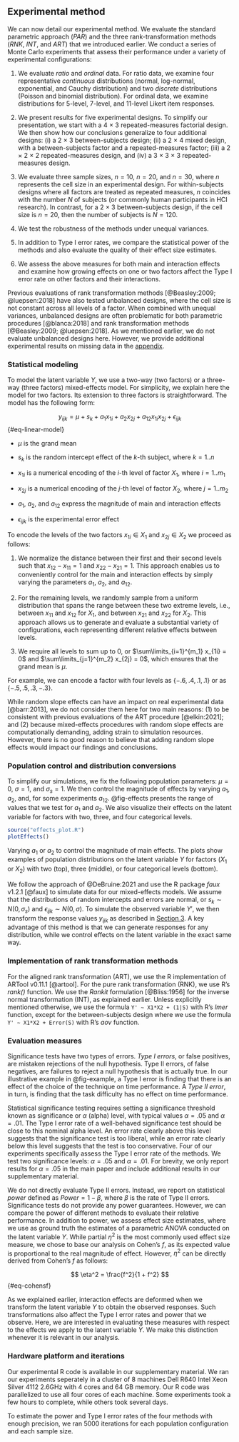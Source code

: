 ## Experimental method {#methodology}
We can now detail our experimental method. We evaluate the standard parametric approach (*PAR*) and the three rank-transformation methods (*RNK*, *INT*, and *ART*) that we introduced earlier. We conduct a series of Monte Carlo experiments that assess their performance under a variety of experimental configurations:

1. We evaluate *ratio* and *ordinal* data. For ratio data, we examine four representative *continuous* distributions (normal, log-normal, exponential, and Cauchy distribution) and two *discrete* distributions (Poisson and binomial distribution). For ordinal data, we examine distributions for 5-level, 7-level, and 11-level Likert item responses.

2. We present results for five experimental designs. To simplify our presentation, we start with a 4 $\times$ 3 repeated-measures factorial design. We then show how our conclusions generalize to four additional designs: (i) a 2 $\times$ 3 between-subjects design; (ii) a 2 $\times$ 4 mixed design, with a between-subjects factor and a repeated-measures factor; (iii) a 2 $\times$ 2 $\times$ 2 repeated-measures design, and (iv) a 3 $\times$ 3 $\times$ 3 repeated-measures design.

3. We evaluate three sample sizes, $n=10$, $n=20$, and $n=30$, where $n$ represents the cell size in an experimental design. For within-subjects designs where all factors are treated as repeated measures, $n$ coincides with the number $N$ of subjects (or commonly human participants in HCI research). In contrast, for a 2 $\times$ 3 between-subjects design, if the cell size is $n = 20$, then the number of subjects is $N = 120$.

4. We test the robustness of the methods under unequal variances. 

5. In addition to Type I error rates, we compare the statistical power of the methods and also evaluate the quality of their effect size estimates.  

6. We assess the above measures for both main and interaction effects and examine how growing effects on one or two factors affect the Type I error rate on other factors and their interactions. 

<!--
Furthermore, we assess how a growing interaction effect, either in isolation or in combination with a main effect, can affect the inference of main effects. -->

Previous evaluations of rank transformation methods [@Beasley:2009; @luepsen:2018] have also tested unbalanced designs, where the cell size is not constant across all levels of a factor. When combined with unequal variances, unbalanced designs are often problematic for both parametric procedures [@blanca:2018] and rank transformation methods [@Beasley:2009; @luepsen:2018]. As we mentioned earlier, we do not evaluate unbalanced designs here. However, we provide additional experimental results on missing data in the [appendix](appendix.html).

### Statistical modeling
To model the latent variable $Y$, we use a two-way (two factors) or a three-way (three factors) mixed-effects model. For simplicity, we explain here the model for two factors. Its extension to three factors is straightforward. The model has the following form:

$$ 
y_{ijk} = \mu + s_k + a_1 x_{1i} + a_2 x_{2j} + a_{12} x_{1i} x_{2j} + \epsilon_{ijk}
$${#eq-linear-model}

 - $\mu$ is the grand mean

 - $s_k$ is the random intercept effect of the *k*-th subject, where $k = 1..n$ 

 - $x_{1i}$ is a numerical encoding of the *i*-th level of factor $X_1$, where $i = 1..m_1$

 - $x_{2j}$ is a numerical encoding of the *j*-th level of factor $X_2$, where $j = 1..m_2$

 - $a_1$, $a_2$, and $a_{12}$ express the magnitude of main and interaction effects 

 - $\epsilon_{ijk}$ is the experimental error effect

To encode the levels of the two factors $x_{1i} \in X_1$ and $x_{2j} \in X_2$ we proceed as follows: 

1. We normalize the distance between their first and their second levels such that $x_{12} - x_{11} = 1$ and $x_{22} - x_{21} = 1$. This approach enables us to conveniently control for the main and interaction effects by simply varying the parameters $a_1$, $a_2$, and $a_{12}$.

2. For the remaining levels, we randomly sample from a uniform distribution that spans the range between these two extreme levels, i.e., between $x_{11}$ and $x_{12}$ for $X_1$, and between $x_{21}$ and $x_{22}$ for $X_2$. This approach allows us to generate and evaluate a substantial variety of configurations, each representing different relative effects between levels.  

3. We require all levels to sum up to 0, or $\sum\limits_{i=1}^{m_1}  x_{1i} = 0$ and $\sum\limits_{j=1}^{m_2}  x_{2j} = 0$, which ensures that the grand mean is $\mu$.

For example, we can encode a factor with four levels as $\{-.6, .4, .1, .1\}$ or as $\{-.5, .5, .3, -.3\}$. 

While random slope effects can have an impact on real experimental data [@barr:2013], we do not consider them here for two main reasons: (1) to be consistent with previous evaluations of the ART procedure [@elkin:2021]; and (2) because mixed-effects procedures with random slope effects are computationally demanding, adding strain to simulation resources. However, there is no good reason to believe that adding random slope effects would impact our findings and conclusions.

### Population control and distribution conversions 
To simplify our simulations, we fix the following population parameters: $\mu = 0$, $\sigma = 1$, and $\sigma_s = 1$. We then control the magnitude of effects by varying $a_1$, $a_2$, and, for some experiments $a_{12}$. @fig-effects presents the range of values that we test for $a_1$ and $a_2$. We also visualize their effects on the latent variable for factors with two, three, and four categorical levels. 

::: {#fig-effects}
```r
source("effects_plot.R")
plotEffects()
```
Varying $a_1$ or $a_2$ to control the magnitude of main effects. The plots show examples of population distributions on the latent variable $Y$ for factors ($X_1$ or $X_2$) with two (top), three (middle), or four categorical levels (bottom).    
:::

We follow the approach of @DeBruine:2021 and use the R package *faux* v1.2.1 [@faux] to simulate data for our mixed-effects models. We assume that the distributions of random intercepts and errors are normal, or $s_k \sim N(0,\sigma_s)$ and $\epsilon_{ijk} \sim N(0,\sigma)$.
To simulate the observed variable $Y'$, we then transform the response values $y_{ijk}$ as described in [Section 3](#approach). A key advantage of this method is that we can generate responses for any distribution, while we control effects on the latent variable in the exact same way.

### Implementation of rank transformation methods 
For the aligned rank transformation (ART), we use the R implementation of ARTool v0.11.1 [@artool]. For the pure rank transformation (RNK), we use R's *rank()* function. We use the *Rankit* formulation [@Bliss:1956] for the inverse normal transformation (INT), as explained earlier. Unless explicitly mentioned otherwise, we use the formula ``Y' ~ X1*X2 + (1|S)`` with R's *lmer* function, except for the between-subjects design where we use the formula ``Y' ~ X1*X2 + Error(S)`` with R's *aov* function.

### Evaluation measures
Significance tests have two types of errors. *Type I errors*, or false positives, are mistaken rejections of the null hypothesis. Type II errors, of false negatives, are failures to reject a null hypothesis that is actually true. In our illustrative example in @fig-example, a Type I error is finding that there is an effect of the choice of the technique on time performance. A *Type II error*, in turn, is finding that the task difficulty has no effect on time performance. 

Statistical significance testing requires setting a significance threshold known as significance or $\alpha$ (alpha) level, with typical values $\alpha = .05$ and $\alpha = .01$. The Type I error rate of a well-behaved significance test should be close to this nominal alpha level. An error rate clearly above this level suggests that the significance test is too liberal, while an error rate clearly below this level suggests that the test is too conservative. Four of our experiments specifically assess the Type I error rate of the methods. We test two significance levels: $\alpha = .05$ and $\alpha = .01$. For brevity, we only report results for $\alpha = .05$ in the main paper and include additional results in our supplementary material. 

We do not directly evaluate Type II errors. Instead, we report on statistical *power* defined as $Power = 1 - \beta$, where $\beta$ is the rate of Type II errors. Significance tests do not provide any power guarantees. However, we can compare the power of different methods to evaluate their relative performance. In addition to power, we assess effect size estimates, where we use as ground truth the estimates of a parametric ANOVA conducted on the latent variable $Y$. While partial $\eta^2$ is the most commonly used effect size measure, we chose to base our analysis on Cohen's $f$, as its expected value is proportional to the real magnitude of effect. However, $\eta^2$ can be directly derived from Cohen's $f$ as follows:

$$ 
\eta^2 = \frac{f^2}{1 + f^2}
$${#eq-cohensf}


As we explained earlier, interaction effects are deformed when we transform the latent variable $Y$ to obtain the observed responses. Such transformations also affect the Type I error rates and power that we observe. Here, we are interested in evaluating these measures with respect to the effects we apply to the latent variable $Y$. We make this distinction whenever it is relevant in our analysis.  

### Hardware platform and iterations
Our experimental R code is available in our supplementary material. We ran our experiments seperately in a cluster of 8 machines Dell R640 Intel Xeon Silver 4112 2.6GHz with 4 cores and 64 GB memory. Our R code was parallelized to use all four cores of each machine. Some experiments took a few hours to complete, while others took several days. 

To estimate the power and Type I error rates of the four methods with enough precision, we ran $5000$ iterations for each population configuration and each sample size. 

<!--
We evaluate the Type I error rate, that is the rate of false positives of each method. To evaluate the Type I error rate for the interaction effect, we set $a_{12} = 0$. Likewise, to evaluate the Type I error rate for the second factor $X_2$, we set $a_{2} = 0$. For each population configuration and sample size $n$, we run $5000$ iterations and test two significance levels: $\alpha = .05$ and $\alpha = .01$. For brevity, we only report results for $\alpha = .05$ in the main paper, while additional results are presented in supplementary materialsxa
-->
